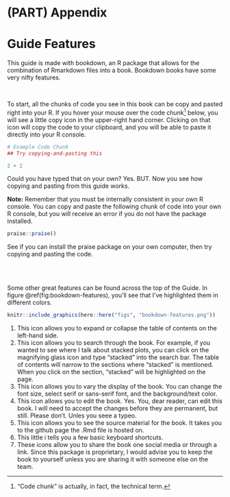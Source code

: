# (PART) Appendix {-}
# Guide Features {-}

This guide is made with bookdown, an R package that allows for the combination of Rmarkdown files into a book. Bookdown books have some very nifty features.

<br>

To start, all the chunks of code you see in this book can be copy and pasted right into your R. If you hover your mouse over the code chunk^["Code chunk" is actually, in fact, the technical term.] below, you will see a little copy icon in the upper-right hand corner. Clicking on that icon will copy the code to your clipboard, and you will be able to paste it directly into your R console.

```r
# Example Code Chunk
## Try copying-and-pasting this

2 + 2

```

Could you have typed that on your own? Yes. BUT. Now you see how copying and pasting from this guide works.

**Note:** Remember that you must be internally consistent in your own R console. You can copy and paste the following chunk of code into your own R console, but you will receive an error if you do not have the package installed.

```r

praise::praise()

```

See if you can install the praise package on your own computer, then try copying and pasting the code.

<br><br>

Some other great features can be found across the top of the Guide. In figure \@ref(fig:bookdown-features), you'll see that I've highlighted them in different colors.


```r
knitr::include_graphics(here::here("figs", "bookdown-features.png"))
```

1. This icon allows you to expand or collapse the table of contents on the left-hand side.
2. This icon allows you to search through the book. For example, if you wanted to see where I talk about stacked plots, you can click on the magnifying glass icon and type "stacked" into the search bar. The table of contents will narrow to the sections where "stacked" is mentioned. When you click on the section, "stacked" will be highlighted on the page.
3. This icon allows you to vary the display of the book. You can change the font size, select serif or sans-serif font, and the background/text color.
4. This icon allows you to edit the book. Yes. You, dear reader, can edit this book. I will need to accept the changes before they are permanent, but still. Please don't. Unles you seee a typeo.
5. This icon allows you to see the source material for the book. It takes you to the github page the .Rmd file is hosted on.
6. This little i tells you a few basic keyboard shortcuts.
7. These icons allow you to share the book one social media or through a link. Since this package is proprietary, I would advise you to keep the book to yourself unless you are sharing it with someone else on the team.